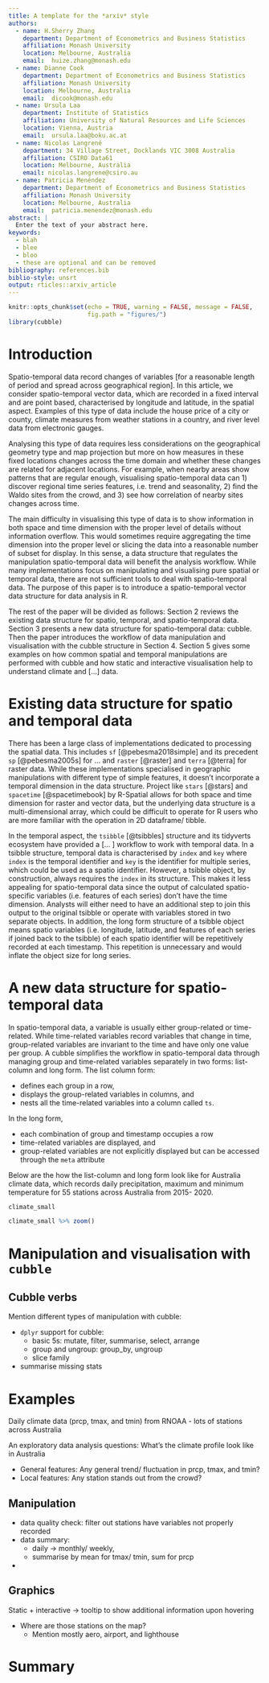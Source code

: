 ```yaml
---
title: A template for the *arxiv* style
authors:
  - name: H.Sherry Zhang
    department: Department of Econometrics and Business Statistics 
    affiliation: Monash University 
    location: Melbourne, Australia
    email:  huize.zhang@monash.edu
  - name: Dianne Cook
    department: Department of Econometrics and Business Statistics 
    affiliation: Monash University 
    location: Melbourne, Australia
    email:  dicook@monash.edu
  - name: Ursula Laa
    department: Institute of Statistics
    affiliation: University of Natural Resources and Life Sciences
    location: Vienna, Austria
    email:  ursula.laa@boku.ac.at  
  - name: Nicolas Langrené
    department: 34 Village Street, Docklands VIC 3008 Australia
    affiliation: CSIRO Data61 
    location: Melbourne, Australia
    email: nicolas.langrene@csiro.au
  - name: Patricia Menéndez
    department: Department of Econometrics and Business Statistics 
    affiliation: Monash University 
    location: Melbourne, Australia
    email:  patricia.menendez@monash.edu 
abstract: |
  Enter the text of your abstract here.
keywords:
  - blah
  - blee
  - bloo
  - these are optional and can be removed
bibliography: references.bib
biblio-style: unsrt
output: rticles::arxiv_article
---
```


```r
knitr::opts_chunk$set(echo = TRUE, warning = FALSE, message = FALSE,
                      fig.path = "figures/")
library(cubble)
```


# Introduction

Spatio-temporal data record changes of variables [for a reasonable length of period and spread across geographical region]. In this article, we consider spatio-temporal vector data, which are recorded in a fixed interval and are point based, characterised by longitude and latitude, in the spatial aspect. Examples of this type of data include the house price of a city or county, climate measures from weather stations in a country, and river level data from electronic gauges. 

Analysing this type of data requires less considerations on the geographical geometry type and map projection but more on how measures in these fixed locations changes across the time domain and whether these changes are related for adjacent locations. For example, when nearby areas show patterns that are regular enough, visualising spatio-temporal data can 1) discover regional time series features, i.e. trend and seasonality, 2) find the Waldo sites from the crowd, and 3) see how correlation of nearby sites changes across time. 

The main difficulty in visualising this type of data is to show information in both space and time dimension with the proper level of details without information overflow. This would sometimes require aggregating the time dimension into the proper level or slicing the data into a reasonable number of subset for display. In this sense, a data structure that regulates the manipulation spatio-temporal data will benefit the analysis workflow. While many implementations focus on manipulating and visualising pure spatial or temporal data, there are not sufficient tools to deal with spatio-temporal data. The purpose of this paper is to introduce a spatio-temporal vector data structure for data analysis in R. 

The rest of the paper will be divided as follows: Section 2 reviews the existing data structure for spatio, temporal, and spatio-temporal data. Section 3 presents a new data structure for spatio-temporal data: cubble. Then the paper introduces the workflow of data manipulation and visualisation with the cubble structure in Section 4. Section 5 gives some examples on how common spatial and temporal manipulations are performed with cubble and how static and interactive visualisation help to understand climate and [...] data.

# Existing data structure for spatio and temporal data

There has been a large class of implementations dedicated to processing the spatial data. This includes `sf` [@pebesma2018simple] and its precedent `sp` [@pebesma2005s] for ... and `raster` [@raster] and `terra` [@terra] for raster data. While these implementations specialised in geographic manipulations with different type of simple features, it doesn't incorporate a temporal dimension in the data structure. Project like `stars` [@stars] and `spacetime` [@spacetimebook] by R-Spatial allows for both space and time dimension for raster and vector data, but the underlying data structure is a multi-dimensional array, which could be difficult to operate for R users who are more familiar with the operation in 2D dataframe/ tibble.

<!-- - `sp` + `spacetime` (time series data from package `xts`) -->

<!-- - `sf`  -->
<!--   - simple features geometry  -->
<!--   - only spatio -->
<!--   - good for geographical but these geometry types i.e. multipolygon, can be hard to manipulate. Would be nice to have a vector data structure -->

<!-- - `stars` -->
<!--   - a newer structure allow both spatio + temporal  -->
<!--   - array -->

In the temporal aspect, the `tsibble` [@tsibbles] structure and its tidyverts ecosystem have provided a [... ] workflow to work with temporal data. In a tsibble structure, temporal data is characterised by `index` and `key` where `index` is the temporal identifier and `key` is the identifier for multiple series, which could be used as a spatio identifier. However, a tsibble object, by construction, always requires the `index` in its structure. This makes it less appealing for spatio-temporal data since the output of calculated spatio-specific variables (i.e. features of each series) don't have the time dimension. Analysts will either need to have an additional step to join this output to the original tsibble or operate with variables stored in two separate objects. In addition, the long form structure of a tsibble object means spatio variables (i.e. longitude, latitude, and features of each series if joined back to the tsibble) of each spatio identifier will be repetitively recorded at each timestamp. This repetition is unnecessary and would inflate the object size for long series.

# A new data structure for spatio-temporal data

In spatio-temporal data, a variable is usually either group-related or time-related. While time-related variables record variables that change in time, group-related variables are invariant to the time and have only one value per group. A cubble simplifies the workflow in spatio-temporal data through managing group and time-related variables separately in two forms: list-column and long form. The list column form: 

  - defines each group in a row, 
  - displays the group-related variables in columns, and 
  - nests all the time-related variables into a column called `ts`. 

In the long form, 

  - each combination of group and timestamp occupies a row
  - time-related variables are displayed, and 
  - group-related variables are not explicitly displayed but can be accessed through the `meta` attribute
  
Below are the how the list-column and long form look like for Australia climate data, which records daily precipitation, maximum and minimum temperature for 55 stations across Australia from 2015- 2020.  

\newpage

```r
climate_small
```

```r
climate_small %>% zoom()
```

# Manipulation and visualisation with `cubble`

## Cubble verbs



Mention different types of manipulation with cubble:
  
  - `dplyr` support for cubble: 
    - basic 5s: mutate, filter, summarise, select, arrange
    - group and ungroup: group_by, ungroup
    - slice family
  - summarise missing stats

# Examples

Daily climate data (prcp, tmax, and tmin) from RNOAA - lots of stations across Australia

An exploratory data analysis questions: What's the climate profile look like in Australia

  - General features: Any general trend/ fluctuation in prcp, tmax, and tmin?
  - Local features: Any station stands out from the crowd?

## Manipulation

  - data quality check: filter out stations have variables not properly recorded 
  - data summary: 
    - daily -> monthly/ weekly, 
    - summarise by mean for tmax/ tmin, sum for prcp
  - 

## Graphics

Static + interactive -> tooltip to show additional information upon hovering

  - Where are those stations on the map? 
    - Mention mostly aero, airport, and lighthouse

# Summary